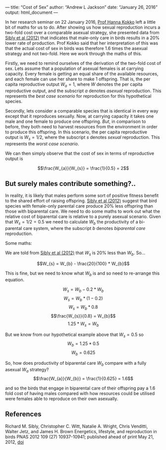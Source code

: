 --- title: "Cost of Sex" author: "Andrew L Jackson" date: "January 26, 2016" 
output: html_document ---

In her research seminar on 22 January 2016, [Prof Hanna
Kokko](http://www.ieu.uzh.ch/en/staff/professors/kokko.html) left a little bit
of maths for us to do. After showing us how sexual reproduction incurs a
two-fold cost over a comparable asexual strategy, she presented data from [Sibly
et al (2012)](#sibly) that indicates that male-only care in birds results in a
20% lower rate of production. Prof Kokko said that her interpretation of this
was that the actual cost of sex in birds was therefore 1.6 times the asexual
strategy and not two-fold. Here we work through the maths of this.

Firstly, we need to remind ourselves of the derivation of the two-fold cost of 
sex. Lets assume that a population of asexual females is at carrying capacity. 
Every female is getting an equal share of the available resources, and each 
female can use her share to make 1 offspring. That is, the per capita 
reproductive output $W_a = 1$, where $W$ denotes the per capita reproductive 
output, and the subscript $a$ denotes *asexual* reproduction. This represents
the *best case scenario* for reproduction for this hypothetical species.


Secondly, lets consider a comparable species that is identical in every way 
except that it reproduces sexually. Now, at carrying capacity it takes one male 
and one female to produce one offspring. *But*, in comparison to before, they 
both need to harvest resources from the environment in order to produce this 
offspring. In this scenario, the per capita reproductive output is $W_{s} =
1/2$, where the subscript $s$ denotes *sexual* reproduction. This represents the
*worst case scenario*.

We can then simply observe that the cost of sex in terms of reproductive 
output is

$$\frac{W_{a}}{W_{s}} = \frac{1}{0.5} = 2$$


## But surely males contribute something?..

In reality, it is likely that males perform some sort of positive fitness 
benefit to the shared effort of raising offspring. [Sibly et al (2012)](#sibly) 
suggest that bird species with female-only parental care produce 20% less
offspring than those with biparental care. We need to do some maths to work out
what the relative cost of biparental care is relative to a purely asexual
scenario. Given that $W_{s} = 1/2 = 0.5$ we need to calculate $W_{b}$ the
productivity of a bi-parental care system, where the subscript $b$ denotes 
*biparental care* reproduction.


Some maths:

We are told from [Sibly et al (2012)](#sibly) that $W_{s}$ is 20% less than
$W_{b}$. So...

$$W_{s} = W_{b} - \frac{20}{100} * W_{b}$$

This is fine, but we need to know what $W_{b}$ is and so need to re-arrange this
equation.

$$W_{s} = W_{b} - 0.2 * W_{b}$$ $$W_{s} = W_{b} * (1 - 0.2)$$ $$W_{s} = W_{b} *
0.8$$ $$\frac{W_{s}}{0.8} = W_{b}$$ $$1.25 * W_{s} = W_{b}$$

But we know from our hypothetical example above that $W_{s} = 0.5$ so $$W_{b} =
1.25 * 0.5$$ $$W_{b} = 0.625$$

So, how does productivity of biparental care $W_{b}$ compare with a fully 
asexual $W_{a}$ strategy? $$\frac{W_{a}}{W_{b}} = \frac{1}{0.625} = 1.6$$

and so the birds that engage in biparental care of their offspring pay a 1.6
fold cost of having males compared with how resources could be utilised were
females able to reproduce on their own asexually.

## References

<a name="sibly"></a>Richard M. Sibly, Christopher C. Witt, Natalie A. Wright, 
Chris Venditti, Walter Jetz, and James H. Brown Energetics, lifestyle, and
reproduction in birds PNAS 2012 109 (27) 10937-10941; published ahead of print
May 21, 2012, [doi](http://dx.doi.org/10.1073/pnas.1206512109)
